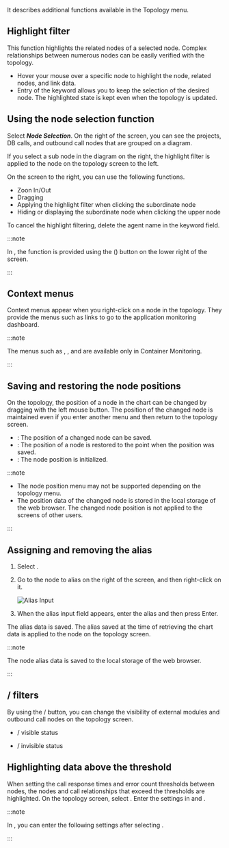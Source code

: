 It describes additional functions available in the Topology menu.

## Highlight filter

This function highlights the related nodes of a selected node. Complex relationships between numerous nodes can be easily verified with the topology.

<ImgLang img='topology-highlight.png' desc='Highlight filter' />

-   Hover your mouse over a specific node to highlight the node, related nodes, and link data.
-   Entry of the keyword allows you to keep the selection of the desired node. The highlighted state is kept even when the topology is updated.

## Using the node selection function

Select **_Node Selection_**. On the right of the screen, you can see the projects, DB calls, and outbound call nodes that are grouped on a diagram. 

<ImgLang img='topology-select-node.png' desc='Select node' />

If you select a sub node in the diagram on the right, the highlight filter is applied to the node on the topology screen to the left.

<ImgLang img='topology-select-node-agent.png' desc='Select node' />

On the screen to the right, you can use the following functions.

-   Zoon In/Out
-   Dragging
-   Applying the highlight filter when clicking the subordinate node
-   Hiding or displaying the subordinate node when clicking the upper node

To cancel the highlight filtering, delete the agent name in the keyword field.

:::note

In <Cmdname sid="group_stat_topology" className="uitext" />, the function is provided using the <Cmdname sid="node_selection" className="uitext" /><span class='uitext'>(</span><Cmdname sid="double_click" className="uitext" /><span class='uitext'>)</span> button on the lower right of the screen.

:::

## Context menus

Context menus appear when you right-click on a node in the topology. They provide the menus such as links to go to the application monitoring dashboard.

<ImgLang img='context_menu.png' desc='Context menu' />

:::note

The menus such as <Cmdname sid="containerMap" className="uitext" />, <Cmdname sid="node_resource" className="uitext" />, and <Cmdname sid="container_resource" className="uitext" /> are available only in Container Monitoring.

:::

## Saving and restoring the node positions

On the topology, the position of a node in the chart can be changed by dragging with the left mouse button. The position of the changed node is maintained even if you enter another menu and then return to the topology screen.

-   <Cmdname sid="save_position" className="uitext" />: The position of a changed node can be saved.
-   <Cmdname sid="load_position" className="uitext" />: The position of a node is restored to the point when the position was saved.
-   <Cmdname sid="clear_position" className="uitext" />: The node position is initialized.

:::note

-   The node position menu may not be supported depending on the topology menu.
-   The position data of the changed node is stored in the local storage of the web browser. The changed node position is not applied to the screens of other users.

:::

## Assigning and removing the alias

1.  Select <Cmdname sid="node_selection" className="uitext" />.

2.  Go to the node to alias on the right of the screen, and then right-click on it.

    ![Alias Input](/img/node-custom-name.png)

3.  When the alias input field appears, enter the alias and then press Enter.

The alias data is saved. The alias saved at the time of retrieving the chart data is applied to the node on the topology screen.

:::note

The node alias data is saved to the local storage of the web browser.

:::

## <Cmdname sid="show_inbound_node" /> / <Cmdname sid="show_outbound_node" /> filters

By using the <Cmdname sid="show_inbound_node" className="uitext" /> / <Cmdname sid="show_outbound_node" className="uitext" /> button, you can change the visibility of external modules and outbound call nodes on the topology screen.

-   <Cmdname sid="show_inbound_node" /> / <Cmdname sid="show_outbound_node" /> visible status

    <ImgLang img='inbound_outbound_displayed.png' desc='Inboud/System call visible status' />

-   <Cmdname sid="show_inbound_node" /> / <Cmdname sid="show_outbound_node" /> invisible status

    <ImgLang img='inbound_outbound_hidden.png' desc='Inboud/System call invisible status' />

## Highlighting data above the threshold

When setting the call response times and error count thresholds between nodes, the nodes and call relationships that exceed the thresholds are highlighted. On the topology screen, select <Cmdname sid="warning_sign" className="uitext" />. Enter the settings in <Cmdname sid="response_time(ms)" className="uitext" /> and <Cmdname sid="error_count" className="uitext" />.

<ImgLang img='threshold_emphasized.png' desc='Highlighting data above the threshold' />

:::note

In <Cmdname sid="application_topology" className="uitext" />, you can enter the following settings after selecting <Cmdname sid="warning_sign" className="uitext" />.

:::
